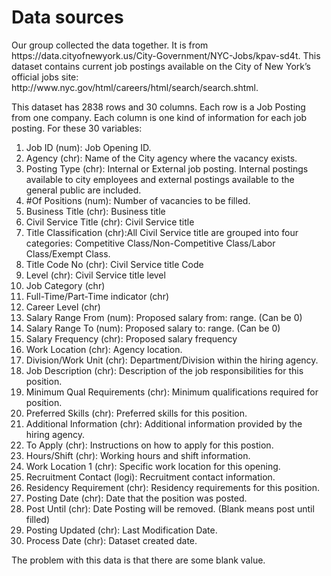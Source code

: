 # Data sources

Our group collected the data together. It is from https://data.cityofnewyork.us/City-Government/NYC-Jobs/kpav-sd4t.
This dataset contains current job postings available on the City of New York’s official jobs site: http://www.nyc.gov/html/careers/html/search/search.shtml.

This dataset has 2838 rows and 30 columns. Each row is a Job Posting from one company. Each column is one kind of information for each job posting.
For these 30 variables:

1. Job ID (num): Job Opening ID.
2. Agency (chr): Name of the City agency where the vacancy exists.
3. Posting Type (chr): Internal or External job posting. Internal postings available to city employees and external postings available to the general public are included.
4. #Of Positions (num): Number of vacancies to be filled.
5. Business Title (chr): Business title
6. Civil Service Title (chr): Civil Service title
7. Title Classification (chr):All Civil Service title are grouped into four categories: Competitive Class/Non-Competitive Class/Labor Class/Exempt Class.
8. Title Code No (chr): Civil Service title Code
9. Level (chr): Civil Service title level
10. Job Category (chr)	
11. Full-Time/Part-Time indicator (chr)
12. Career Level (chr)	
13. Salary Range From (num): Proposed salary from: range. (Can be 0)
14. Salary Range To (num): Proposed salary to: range. (Can be 0)
15. Salary Frequency (chr): Proposed salary frequency
16. Work Location (chr): Agency location.
17. Division/Work Unit (chr): Department/Division within the hiring agency.
18. Job Description (chr): Description of the job responsibilities for this position.
19. Minimum Qual Requirements (chr): Minimum qualifications required for position.
20. Preferred Skills (chr): Preferred skills for this position.
21. Additional Information (chr): Additional information provided by the hiring agency.
22. To Apply (chr): Instructions on how to apply for this postion.
23. Hours/Shift (chr): Working hours and shift information.
24. Work Location 1 (chr): Specific work location for this opening.
25. Recruitment Contact (logi): Recruitment contact information.
26. Residency Requirement (chr): Residency requirements for this position.
27. Posting Date (chr): Date that the position was posted.
28. Post Until (chr): Date Posting will be removed. (Blank means post until filled)
29. Posting Updated (chr): Last Modification Date.
30. Process Date (chr): Dataset created date.

The problem with this data is that there are some blank value.